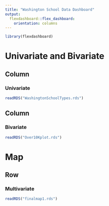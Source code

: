 ```yaml
---
title: "Washington School Data Dashboard"
output: 
  flexdashboard::flex_dashboard:
    orientation: columns
---
```


```r
library(flexdashboard)
```

[comment]: first page notice use of ===

Univariate and Bivariate
=====================================

Column {.tabset}
-----------------------------------------------------------------------

### Univariate

```r
readRDS("WashingtonSchoolTypes.rds")
```

Column {data-width=350}
-----------------------------------------------------------------------

### Bivariate

```r
readRDS("Over10Kplot.rds")
```

Map {data-orientation=rows}
=====================================

Row
-----------------------------------------------------------------------

### Multivariate

```r
readRDS("finalmap1.rds")
```

